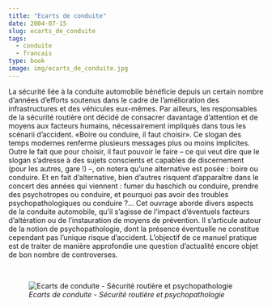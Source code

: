 ```yaml
---
title: "Ecarts de conduite"
date: 2004-07-15
slug: ecarts_de_conduite
tags:
  - conduite
  - francais
type: book
image: img/ecarts_de_conduite.jpg
---
```


La sécurité liée à la conduite automobile bénéficie depuis un certain nombre d’années d’efforts soutenus dans le cadre de l’amélioration des infrastructures et des véhicules eux-mêmes.
Par ailleurs, les responsables de la sécurité routière ont décidé de consacrer davantage d’attention et de moyens aux facteurs humains, nécessairement impliqués dans tous les scénarii d’accident.
«Boire ou conduire, il faut choisir».
Ce slogan des temps modernes renferme plusieurs messages plus ou moins implicites.
Outre le fait que pour choisir, il faut pouvoir le faire – ce qui veut dire que le slogan s’adresse à des sujets conscients et capables de discernement (pour les autres, gare !) –, on notera qu’une alternative est posée : boire ou conduire.
Et en fait d’alternative, bien d’autres risquent d’apparaître dans le concert des années qui viennent : fumer du haschich ou conduire, prendre des psychotropes ou conduire, et pourquoi pas avoir des troubles psychopathologiques ou conduire ?...
Cet ouvrage aborde divers aspects de la conduite automobile, qu’il s’agisse de l’impact d’éventuels facteurs d’altération ou de l’instauration de moyens de prévention.
Il s’articule autour de la notion de psychopathologie, dont la présence éventuelle ne constitue cependant pas l’unique risque d’accident.
L’objectif de ce manuel pratique est de traiter de manière approfondie une question d’actualité encore objet de bon nombre de controverses.

<br>

![_Ecarts de conduite - Sécurité routière et psychopathologie_](img/ecarts_de_conduite.jpg)
